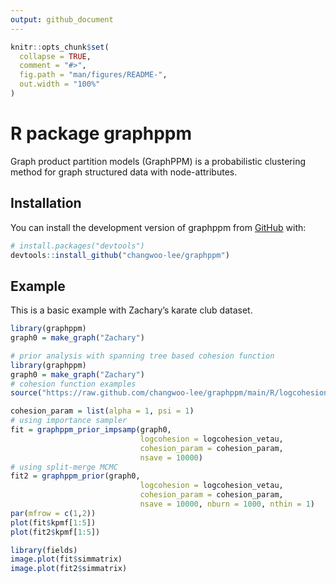 ```yaml
---
output: github_document
---
```


<!-- README.md is generated from README.Rmd. Please edit that file -->

```r
knitr::opts_chunk$set(
  collapse = TRUE,
  comment = "#>",
  fig.path = "man/figures/README-",
  out.width = "100%"
)
```

# R package graphppm

<!-- badges: start -->
<!-- badges: end -->

Graph product partition models (GraphPPM) is a probabilistic clustering method for graph structured data with node-attributes. 


## Installation

You can install the development version of graphppm from [GitHub](https://github.com/) with:

``` r
# install.packages("devtools")
devtools::install_github("changwoo-lee/graphppm")
```

## Example

This is a basic example with Zachary's karate club dataset.

```r
library(graphppm)
graph0 = make_graph("Zachary")

# prior analysis with spanning tree based cohesion function 
library(graphppm)
graph0 = make_graph("Zachary")
# cohesion function examples
source("https://raw.github.com/changwoo-lee/graphppm/main/R/logcohesions.R")

cohesion_param = list(alpha = 1, psi = 1)
# using importance sampler
fit = graphppm_prior_impsamp(graph0, 
                             logcohesion = logcohesion_vetau, 
                             cohesion_param = cohesion_param, 
                             nsave = 10000)
# using split-merge MCMC
fit2 = graphppm_prior(graph0, 
                             logcohesion = logcohesion_vetau, 
                             cohesion_param = cohesion_param, 
                             nsave = 10000, nburn = 1000, nthin = 1)
par(mfrow = c(1,2))
plot(fit$kpmf[1:5])
plot(fit2$kpmf[1:5])

library(fields)
image.plot(fit$simmatrix)
image.plot(fit2$simmatrix)
```










